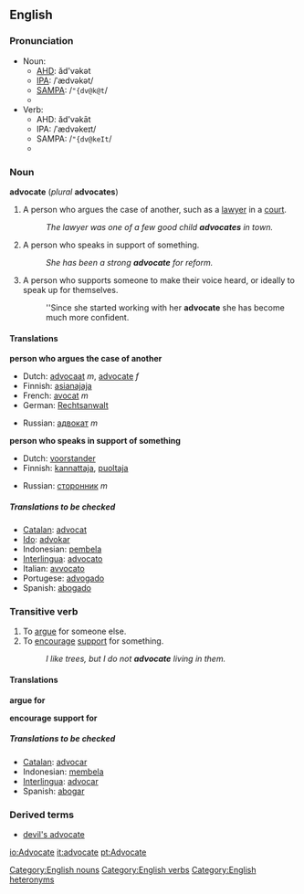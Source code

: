 ==English==
[[Category:English nouns]]
[[Category:English verbs]]

===Pronunciation===
*Noun:
**[[AHD]]: ăd'vəkət
**[[IPA]]: /ˈædvəkət/
**[[SAMPA]]: /<tt>"{dv@k@t</tt>/
**{{audio|en-us-advocate-noun.ogg|Audio (US)}}
*Verb:
**AHD: ăd'vəkāt
**IPA: /ˈædvəkeɪt/
**SAMPA: /<tt>"{dv@keIt</tt>/
**{{audio|en-us-advocate-verb.ogg|Audio (US)}}
[[Category:English heteronyms]]

=== Noun ===
'''advocate''' (''plural'' '''advocates''')
#A person who argues the case of another, such as a [[lawyer]] in a [[court]].
#:''The lawyer was one of a few good child '''advocates''' in town.''
#A person who speaks in support of something.
#:''She has been a strong '''advocate''' for reform.''
#A person who supports someone to make their voice heard, or ideally to speak up for themselves.
#:''Since she started working with her '''advocate''' she has become much more confident.

==== Translations ====

'''person who argues the case of another'''
{{top}}
*Dutch: [[advocaat]] ''m'', [[advocate]] ''f''
*Finnish: [[asianajaja]]
*French: [[avocat]] ''m''
*German: [[Rechtsanwalt]]
{{mid}}
*Russian: [[адвокат]] ''m''
{{bottom}}

'''person who speaks in support of something'''
{{top}}
*Dutch: [[voorstander]]
*Finnish: [[kannattaja]], [[puoltaja]]
{{mid}}
*Russian: [[сторонник]] ''m''
{{bottom}}

=====Translations to be checked=====
<!--Remove this section once all of the translations below have been moved into the tables above.-->
{{checktrans}}

*[[Catalan]]: [[advocat]]
*[[Ido]]: [[advokar]]
*Indonesian: [[bela|pembela]]
*[[Interlingua]]: [[advocato]]
*Italian: [[avvocato]]
*Portugese: [[advogado]]
*Spanish: [[abogado]]

===Transitive verb===
{{en-infl-reg-other-e|advocat|e||}}

# To [[argue]] for someone else.
# To [[encourage]] [[support]] for something.
#:''I like trees, but I do not '''advocate''' living in them.''

==== Translations ====

'''argue for'''
{{top}}
{{mid}}
{{bottom}}

'''encourage support for'''
{{top}}
{{mid}}
{{bottom}}

=====Translations to be checked=====
<!--Remove this section once all of the translations below have been moved into the tables above.-->
{{checktrans}}

*[[Catalan]]: [[advocar]]
*Indonesian: [[bela|membela]]
*[[Interlingua]]: [[advocar]]
*Spanish: [[abogar]]

=== Derived terms ===
*[[devil's advocate]]

[[io:Advocate]]
[[it:advocate]]
[[pt:Advocate]]